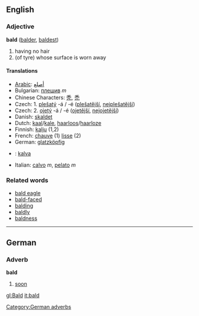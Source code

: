 ==English==

===Adjective===
'''bald''' ([[balder]], [[baldest]])

# having no hair
# (of tyre) whose surface is worn away 
====Translations====
*[[Arabic]]: [[أصلع]]
*Bulgarian: [[плешив]] ''m''
*Chinese Characters: [[秃]], [[禿]]
*Czech: 1. [[plešatý]] -á / -é ([[plešatější]], [[nejplešatější]])
*Czech: 2. [[ojetý]] -á / -é ([[ojetější]], [[nejojetější]])
*Danish: [[skaldet]]
*Dutch: [[kaal]]/[[kale]], [[haarloos]]/[[haarloze]]
*Finnish: [[kalju#Finnish|kalju]] (1,2)
*French: [[chauve]] (1) [[lisse]] (2)
*German: [[glatzköpfig]]
*{{io}}: [[kalva]]
*Italian: [[calvo]] ''m'', [[pelato]] ''m''

===Related words===

*[[bald eagle]]
*[[bald-faced]]
*[[balding]]
*[[baldly]]
*[[baldness]]


----

==German==

===Adverb===
'''bald'''

# [[soon]]

[[Category:German adverbs]]

[[gl:Bald]]
[[it:bald]]